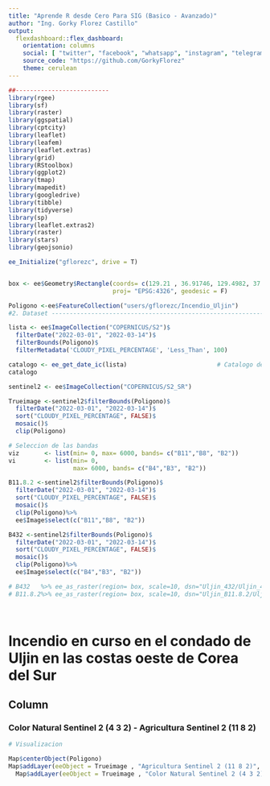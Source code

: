 ---
title: "Aprende R desde Cero Para SIG (Basico - Avanzado)"
author: "Ing. Gorky Florez Castillo"
output: 
  flexdashboard::flex_dashboard:
    orientation: columns
    social: [ "twitter", "facebook", "whatsapp", "instagram", "telegram", "linkedin", "pinterest" ]
    source_code: "https://github.com/GorkyFlorez"
    theme: cerulean
---

```{r setup, include=FALSE}
##--------------------------
library(rgee)
library(sf)
library(raster)
library(ggspatial)
library(cptcity)
library(leaflet)
library(leafem)
library(leaflet.extras)
library(grid)
library(RStoolbox)
library(ggplot2)
library(tmap)
library(mapedit)
library(googledrive)
library(tibble)
library(tidyverse)
library(sp)
library(leaflet.extras2)
library(raster)
library(stars)
library(geojsonio)

ee_Initialize("gflorezc", drive = T)


box <- ee$Geometry$Rectangle(coords= c(129.21 , 36.91746, 129.4982, 37.2323),
                             proj= "EPSG:4326", geodesic = F)

Poligono <-ee$FeatureCollection("users/gflorezc/Incendio_Uljin")
#2. Dataset --------------------------------------------------------------

lista <- ee$ImageCollection("COPERNICUS/S2")$
  filterDate("2022-03-01", "2022-03-14")$
  filterBounds(Poligono)$
  filterMetadata('CLOUDY_PIXEL_PERCENTAGE', 'Less_Than', 100)

catalogo <- ee_get_date_ic(lista)                         # Catalogo de imagenes 
catalogo

sentinel2 <- ee$ImageCollection("COPERNICUS/S2_SR")

Trueimage <-sentinel2$filterBounds(Poligono)$ 
  filterDate("2022-03-01", "2022-03-14")$ 
  sort("CLOUDY_PIXEL_PERCENTAGE", FALSE)$
  mosaic()$
  clip(Poligono)

# Seleccion de las bandas
viz       <- list(min= 0, max= 6000, bands= c("B11","B8", "B2")) 
vi        <- list(min= 0,
                  max= 6000, bands= c("B4","B3", "B2")) 

B11.8.2 <-sentinel2$filterBounds(Poligono)$ 
  filterDate("2022-03-01", "2022-03-14")$ 
  sort("CLOUDY_PIXEL_PERCENTAGE", FALSE)$
  mosaic()$
  clip(Poligono)%>% 
  ee$Image$select(c("B11","B8", "B2"))

B432 <-sentinel2$filterBounds(Poligono)$ 
  filterDate("2022-03-01", "2022-03-14")$ 
  sort("CLOUDY_PIXEL_PERCENTAGE", FALSE)$
  mosaic()$
  clip(Poligono)%>% 
  ee$Image$select(c("B4","B3", "B2"))

# B432   %>% ee_as_raster(region= box, scale=10, dsn="Uljin_432/Uljin_432") -> UNAMAD_4325
# B11.8.2%>% ee_as_raster(region= box, scale=10, dsn="Uljin_B11.8.2/Uljin_B11.8.2") -> UNAMAD_B11.8.2

  
```

Incendio en curso en el condado de Uljin en las costas oeste de Corea del Sur
===================================== 

Column {data-width=550}
-----------------------------------------------------------------------

### Color Natural Sentinel 2 (4 3 2) - Agricultura Sentinel 2 (11 8 2)
```{r d}
# Visualizacion

Map$centerObject(Poligono)
Map$addLayer(eeObject = Trueimage , "Agricultura Sentinel 2 (11 8 2)", visParams = viz)  |
  Map$addLayer(eeObject = Trueimage , "Color Natural Sentinel 2 (4 3 2)", visParams = vi) 

```

